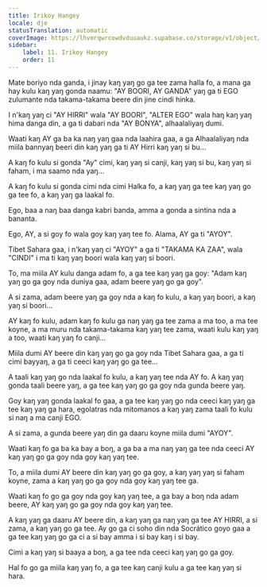 ```yaml
---
title: Irikoy Hangey
locale: dje
statusTranslation: automatic
coverImage: https://lhvmrqwrcowdvduuaukz.supabase.co/storage/v1/object/public/strapi-uploads/small_cover-tratado-de-psicologia-revolucionaria.webp-5e15e1cec4e0ebebcde5d7fc7565d8fd.webp
sidebar:
    label: 11. Irikoy Hangey
    order: 11
---
```

Mate boriyo nda ganda, i jinay kaŋ yaŋ go ga tee zama halla fo, a mana ga hay kulu kaŋ yaŋ gonda naamu: "AY BOORI, AY GANDA" yaŋ ga ti EGO zulumante nda takama-takama beere din jine cindi hinka.

I n'kaŋ yaŋ ci "AY HIRRI" wala "AY BOORI", "ALTER EGO" wala haŋ kaŋ yaŋ hima danga din, a ga ti dabari nda "AY BONYA", alhaalaliyaŋ dumi.

Waati kaŋ AY ga ba ka naŋ yaŋ gaa nda laahira gaa, a ga Alhaalaliyaŋ nda miila bannyaŋ beeri din kaŋ yaŋ ga ti AY Hirri kaŋ yaŋ si bu...

A kaŋ fo kulu si gonda "Ay" cimi, kaŋ yaŋ si canji, kaŋ yaŋ si bu, kaŋ yaŋ si faham, i ma saamo nda yaŋ...

A kaŋ fo kulu si gonda cimi nda cimi Halka fo, a kaŋ yaŋ ga tee kaŋ yaŋ go ga tee fo, a kaŋ yaŋ ga laakal fo.

Ego, baa a naŋ baa danga kabri banda, amma a gonda a sintina nda a bananta.

Ego, AY, a si goy fo wala goy kaŋ yaŋ tee fo. Alama, AY ga ti "AYOY".

Tibet Sahara gaa, i n'kaŋ yaŋ ci "AYOY" a ga ti "TAKAMA KA ZAA", wala "CINDI" i ma ti kaŋ yaŋ boori wala kaŋ yaŋ si boori.

To, ma miila AY kulu danga adam fo, a ga tee kaŋ yaŋ ga goy: "Adam kaŋ yaŋ go ga goy nda duniya gaa, adam beere yaŋ go ga goy".

A si zama, adam beere yaŋ ga goy nda a kaŋ fo kulu, a kaŋ yaŋ boori, a kaŋ yaŋ si boori...

AY kaŋ fo kulu, adam kaŋ fo kulu ga naŋ yaŋ ga tee zama a ma too, a ma tee koyne, a ma muru nda takama-takama kaŋ yaŋ tee zama, waati kulu kaŋ yaŋ a too, waati kaŋ yaŋ fo canji...

Miila dumi AY beere din kaŋ yaŋ go ga goy nda Tibet Sahara gaa, a ga ti cimi bayyaŋ, a ga ti ceeci kaŋ yaŋ go ga tee...

A taali kaŋ yaŋ go nda laakal fo kulu, a kaŋ yaŋ tee nda AY fo. A kaŋ yaŋ gonda taali beere yaŋ, a ga tee kaŋ yaŋ go ga goy nda gunda beere yaŋ.

Goy kaŋ yaŋ gonda laakal fo gaa, a ga tee kaŋ yaŋ go nda ceeci kaŋ yaŋ ga tee kaŋ yaŋ ga hara, egolatras nda mitomanos a kaŋ yaŋ zama taali fo kulu si naŋ a ma canji EGO.

A si zama, a gunda beere yaŋ din ga daaru koyne miila dumi "AYOY".

Waati kaŋ fo ga ba ka bay a boŋ, a ga ba a ma naŋ yaŋ ga tee nda ceeci AY kaŋ yaŋ go ga goy nda goy kaŋ yaŋ tee.

To, a miila dumi AY beere din kaŋ yaŋ go ga goy, a kaŋ yaŋ yaŋ si faham koyne, zama a kaŋ yaŋ go ga goy nda goy kaŋ yaŋ tee ga.

Waati kaŋ fo go ga goy nda goy kaŋ yaŋ tee, a ga bay a boŋ nda adam beere, AY kaŋ yaŋ go ga goy nda goy kaŋ yaŋ tee.

A kaŋ yaŋ ga daaru AY beere din, a kaŋ yaŋ ga naŋ yaŋ ga tee AY HIRRI, a si zama, a kaŋ yaŋ go ga tee. Ay go ga ci soho din nda Socrático goyo gaa a ga tee kaŋ yaŋ go ga ci a si bay amma i si bay kaŋ i si bay.

Cimi a kaŋ yaŋ si baaya a boŋ, a ga tee nda ceeci kaŋ yaŋ go ga goy.

Hal fo go ga miila kaŋ yaŋ fo, a ga tee kaŋ canji kulu a ga tee kaŋ yaŋ si hara.

